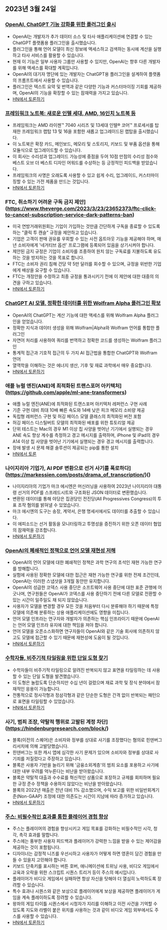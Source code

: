 

<CallToAction />

<Steps>

## 2023년 3월 24일

### [OpenAI, ChatGPT 기능 강화를 위한 플러그인 출시](https://openai.com/blog/chatgpt-plugins)

- OpenAI는 개발자가 추가 데이터 소스 및 타사 애플리케이션에 연결할 수 있는 ChatGPT 플랫폼용 플러그인을 출시했습니다.
- 플러그인을 통해 언어 모델이 최신 정보에 액세스하고 검색하는 동시에 계산을 실행하고 타사 서비스를 활용할 수 있습니다.
- 현재 이 기능은 일부 사용자 그룹만 사용할 수 있지만, OpenAI는 향후 다른 개발자를 위해 액세스를 확대할 계획입니다.
- OpenAI의 대기자 명단에 있는 개발자는 ChatGPT용 플러그인을 설계하여 플랫폼의 프롬프트에서 사용할 수 있습니다.
- 플러그인은 텍스트 요약 및 번역과 같은 다양한 기능과 커스터마이징 기회를 제공하며, OpenAI의 기능을 확장할 수 있는 잠재력을 가지고 있습니다.
- [HN에서 토론하기](http://news.ycombinator.com/item?id=35277677)

### [프레임워크 노트북: 새로운 인텔 세대, AMD, 16인치 노트북 등](https://frame.work/)

- 프레임워크는 AMD 라이젠™ 7040 시리즈 및 13세대 인텔® 코어™ 프로세서를 탑재한 프레임워크 랩탑 13 및 16을 포함한 새롭고 업그레이드된 랩탑을 출시했습니다.
- 이 노트북은 확장 카드, 메인보드, 메모리 및 스토리지, 키보드 및 부품 옵션을 통해 모듈식으로 업그레이드할 수 있습니다.
- 이 회사는 수리성과 업그레이드 가능성에 중점을 두어 10점 만점의 수리성 점수와 베스트 오브 더 베스트 디자인 어워드를 수상하는 등 긍정적인 피드백을 받았습니다.
- 프레임워크의 사명은 오래도록 사용할 수 있고 쉽게 수리, 업그레이드, 커스터마이징할 수 있는 가전 제품을 만드는 것입니다.
- [HN에서 토론하기](http://news.ycombinator.com/item?id=35277660)

### FTC, 취소하기 어려운 구독 금지 제안](https://www.theverge.com/2023/3/23/23652373/ftc-click-to-cancel-subscription-service-dark-patterns-ban)

- 미국 연방거래위원회는 기업이 가입하는 것만큼 간단하게 구독을 종료할 수 있도록 하는 "클릭 투 캔슬" 규정을 제안하고 있습니다.
- 기업은 고객이 판매 권유를 우회할 수 있는 사전 옵트아웃 기능을 제공해야 하며, 매년 소비자에게 '네거티브 옵션' 프로그램에 등록되어 있음을 상기시켜야 합니다.
- 제안된 금지 규정은 기업이 소비자를 조종하여 원치 않는 구독료를 지불하도록 유도하는 것을 방지하는 것을 목표로 합니다.
- FTC는 소비자 권리 침해 건당 약 5만 달러를 회수할 수 있으며, 규정을 위반한 기업에게 배상을 요구할 수 있습니다.
- FTC는 개정안을 수정하고 최종 규정을 통과시키기 전에 이 제안에 대한 대중의 의견을 구하고 있습니다.
- [HN에서 토론하기](http://news.ycombinator.com/item?id=35274519)

### [ChatGPT AI 모델, 정확한 데이터를 위한 Wolfram Alpha 플러그인 확보](https://writings.stephenwolfram.com/2023/03/chatgpt-gets-its-wolfram-superpowers/)

- OpenAI의 ChatGPT는 계산 기능에 대한 액세스를 위해 Wolfram Alpha 플러그인을 얻었습니다.
- 정확한 지식과 데이터 생성을 위해 Wolfram|Alpha와 Wolfram 언어를 통합한 플러그인
- 자연어 처리를 사용하여 쿼리를 번역하고 정확한 코드를 생성하는 Wolfram 플러그인
- 통계적 접근과 기호적 접근의 두 가지 AI 접근법을 통합한 ChatGPT와 Wolfram 언어
- 열역학을 이해하는 것은 에너지 생산, 기후 및 재료 과학에서 매우 중요합니다.
- [HN에서 토론하기](http://news.ycombinator.com/item?id=35277925)

### 애플 뉴럴 엔진(ANE)에 최적화된 트랜스포머 아키텍처](https://github.com/apple/ml-ane-transformers)

- 애플 뉴럴 엔진(ANE)에 최적화된 트랜스포머 아키텍처 레퍼런스 구현 사례
- 기준 구현 대비 최대 10배 빠른 속도와 14배 낮은 피크 메모리 소비량 제공
- 독립형 레퍼런스 구현 및 허깅 페이스 모델 클래스의 최적화된 버전 포함
- 허깅 페이스 디스틸버트 모델의 최적화된 배포를 위한 튜토리얼 제공
- 단위 테스트는 Mac의 경우 M1 이상 칩 사양을 벗어난 기기에서 실행되는 경우 ANE 속도 향상 계수를 측정하고 경고 메시지를 출력하며, iPhone 및 iPad의 경우 A14 이상 칩 사양을 벗어난 기기에서 실행되는 경우 경고 메시지를 출력합니다.
- 장애 발생 시 문제 해결 솔루션이 제공되는 pip를 통한 설치
- [HN에서 토론](http://news.ycombinator.com/item?id=35282325)

### 나이지리아 기업가, AI PDF 변환으로 선거 사기를 폭로하다](https://markessien.com/posts/drama_of_transcription/)()

- 나이지리아의 기업가 마크 에시엔은 머신러닝을 사용하여 2023년 나이지리아 대통령 선거의 PDF를 스프레드시트와 구조화된 JSON 데이터로 변환했습니다.
- 변환된 데이터를 통해 야당은 집권당인 전진당(All Progressives Congress)의 투표 조작 혐의를 밝혀낼 수 있었습니다.
- 마크 에시엔의 도구는 송장, 계약서, 은행 명세서에서도 데이터를 추출할 수 있습니다.
- 이 에피소드는 선거 활동을 모니터링하고 투명성을 증진하기 위한 오픈 데이터 협업의 잠재력을 강조합니다.
- [HN에서 토론하기](http://news.ycombinator.com/item?id=35272227)

### [OpenAI의 폐쇄적인 정책으로 언어 모델 재현성 저해](https://aisnakeoil.substack.com/p/openais-policies-hinder-reproducible)

- OpenAI의 언어 모델에 대한 폐쇄적인 정책은 과학 연구의 초석인 재현 가능한 연구를 방해합니다.
- 실험에 사용된 정확한 모델에 대한 접근은 재현 가능한 연구를 위한 전제 조건인데, OpenAI는 이러한 스냅샷을 3개월 동안만 유지합니다.
- OpenAI의 성급한 코덱스 사용 중단은 소프트웨어 사용 중단에 대한 표준 관행에 어긋나며, 연구원들은 OpenAI가 코덱스를 사용 중단하기 전에 다른 모델로 전환할 수 있는 시간이 일주일도 채 되지 않았습니다.
- 사용자가 모델을 변경할 경우 모든 것을 처음부터 다시 분류해야 하기 때문에 특정 모델에 의존해 분류하는 상용 애플리케이션에도 영향을 미칩니다.
- 언어 모델 인프라는 연구자와 개발자가 의존하는 핵심 인프라이기 때문에 OpenAI는 언어 모델 인프라 유지에 대한 책임을 져야 합니다.
- 언어 모델을 오픈소스화하면 연구자들이 OpenAI와 같은 기술 회사에 의존하지 않고도 모델에 접근할 수 있기 때문에 재현성에 도움이 될 것입니다.
- [HN에서 토론하기](http://news.ycombinator.com/item?id=35269304)

### [수학자들, 비주기적 타일링을 위한 단일 도형 찾기](https://www.newscientist.com/article/2365363-mathematicians-discover-shape-that-can-tile-a-wall-and-never-repeat/)

- 수학자들이 비주기적 타일링으로 알려진 반복되지 않고 표면을 타일링하는 데 사용할 수 있는 단일 도형을 발견했습니다.
- 이 도형은 놀랍도록 단순하지만 수십 년이 걸렸으며 재료 과학 및 장식 분야에서 잠재적인 응용이 가능합니다.
- 전통적으로 정사각형과 정삼각형과 같은 단순한 도형은 간격 없이 반복되는 패턴으로 표면을 타일링할 수 있었습니다.
- [HN에서 토론하기](http://news.ycombinator.com/item?id=35273707)

### 사기, 범죄 조장, 약탈적 행위로 고발된 계정 차단](https://hindenburgresearch.com/block/)

- 블록(이전의 스퀘어)은 소비자와 정부를 상대로 사기를 조장했다는 혐의로 힌덴버그 리서치에 의해 고발당했습니다.
- 힌덴버그는 또한 캐시 앱에 심각한 사기 문제가 있으며 소비자와 정부를 상대로 사기죄를 저질렀다고 주장하고 있습니다.
- 블록은 사용자 기반을 늘리기 위해 '금융소외계층'의 범죄 요소를 포용하고 사기에 대한 내부 우려를 억누른다는 비난을 받아왔습니다.
- 블록은 약탈적 대출과 수수료를 혁신적인 상품으로 포장하고 규제를 회피하며 필요한 규정 준수 정책을 수용하지 않았다는 비난을 받아왔습니다.
- 블록의 2022년 매출은 전년 대비 1% 감소했으며, 수익 보고를 위한 비일반회계기준(Non-GAAP) 조정에 대한 의존도는 시간이 지남에 따라 증가하고 있습니다.
- [HN에서 토론하기](http://news.ycombinator.com/item?id=35273782)

### [주스: 비필수적인 효과를 통한 플레이어 경험 향상](https://garden.bradwoods.io/notes/design/juice)

- 주스는 플레이어의 경험을 향상시키고 게임 목표를 강화하는 비필수적인 시각, 청각, 촉각 효과를 말합니다.
- 주스에는 풍부한 사용자 피드백과 플레이어가 강력한 느낌을 받을 수 있는 제어감을 제공하는 것이 포함됩니다.
- 디자이너는 감정적 니즈를 우선시하고 사용자가 어떻게 하면 영혼이 담긴 경험을 만들 수 있을지 고민해야 합니다.
- 키보드 단축키를 표시하는 버튼 호버, 애니메이션에 트위닝 사용, 비디오 게임에서 교육과 오락을 위한 스크립트 시퀀스 트리거 등이 주스의 예시입니다.
- 플레이어가 비디오 게임에서 실패하면 항상 자신을 탓해야 더 열심히 노력하도록 장려할 수 있습니다.
- 특수 효과나 시퀀스와 같은 보상으로 플레이어에게 보상을 제공하면 플레이어가 게임을 계속 플레이하도록 장려할 수 있습니다.
- 왕좌의 게임 타이틀 시퀀스에서 시청자가 지리를 이해하고 이전 사건을 기억할 수 있도록 지도와 라벨이 붙은 위치를 사용하는 것과 같이 비디오 게임 외부에서도 주스를 사용할 수 있습니다.
- [HN에서 토론하기](http://news.ycombinator.com/item?id=35273139)

</Steps>
